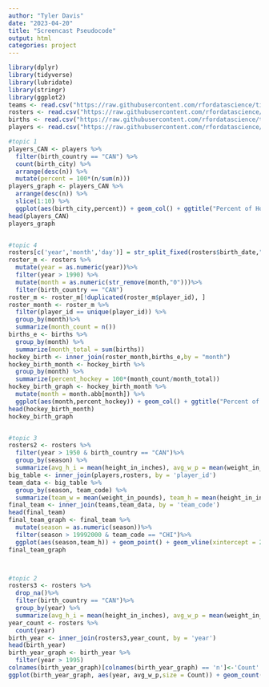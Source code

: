 ```yaml
---
author: "Tyler Davis"
date: "2023-04-20"
title: "Screencast Pseudocode"
output: html
categories: project
---
```

```r
library(dplyr)
library(tidyverse)
library(lubridate)
library(stringr)
library(ggplot2)
teams <- read.csv("https://raw.githubusercontent.com/rfordatascience/tidytuesday/master/data/2024/2024-01-09/nhl_teams.csv")
rosters <- read.csv("https://raw.githubusercontent.com/rfordatascience/tidytuesday/master/data/2024/2024-01-09/nhl_rosters.csv")
births <- read.csv("https://raw.githubusercontent.com/rfordatascience/tidytuesday/master/data/2024/2024-01-09/canada_births_1991_2022.csv")
players <- read.csv("https://raw.githubusercontent.com/rfordatascience/tidytuesday/master/data/2024/2024-01-09/nhl_player_births.csv")

#topic 1  
players_CAN <- players %>%
  filter(birth_country == "CAN") %>%
  count(birth_city) %>%
  arrange(desc(n)) %>%
  mutate(percent = 100*(n/sum(n)))
players_graph <- players_CAN %>%
  arrange(desc(n)) %>%
  slice(1:10) %>%
  ggplot(aes(birth_city,percent)) + geom_col() + ggtitle("Percent of Hockey Players Born in Each Canadian City") + xlab("Birth City") + ylab("Percent of Hockey Players")
head(players_CAN)
players_graph


#topic 4
rosters[c('year','month','day')] = str_split_fixed(rosters$birth_date,"-",3)
roster_m <- rosters %>%
  mutate(year = as.numeric(year))%>%
  filter(year > 1990) %>%
  mutate(month = as.numeric(str_remove(month,"0")))%>%
  filter(birth_country == "CAN")
roster_m <- roster_m[!duplicated(roster_m$player_id), ]
roster_month <- roster_m %>%
  filter(player_id == unique(player_id)) %>%
  group_by(month)%>%
  summarize(month_count = n())
births_e <- births %>%
  group_by(month) %>%
  summarize(month_total = sum(births))
hockey_birth <- inner_join(roster_month,births_e,by = "month")
hockey_birth_month <- hockey_birth %>%
  group_by(month) %>%
  summarize(percent_hockey = 100*(month_count/month_total))
hockey_birth_graph <- hockey_birth_month %>%
  mutate(month = month.abb[month]) %>%
  ggplot(aes(month,percent_hockey)) + geom_col() + ggtitle("Percent of Births in Each Month that are Hockey Players in CAN") + xlab("Month") + ylab("Percent of Births")
head(hockey_birth_month)
hockey_birth_graph


#topic 3
rosters2 <- rosters %>%
  filter(year > 1950 & birth_country == "CAN")%>%
  group_by(season) %>%
  summarize(avg_h_i = mean(height_in_inches), avg_w_p = mean(weight_in_pounds))
big_table <- inner_join(players,rosters, by = 'player_id')
team_data <- big_table %>%
  group_by(season, team_code) %>%
  summarize(team_w = mean(weight_in_pounds), team_h = mean(height_in_inches))
final_team <- inner_join(teams,team_data, by = 'team_code')
head(final_team)
final_team_graph <- final_team %>%
  mutate(season = as.numeric(season))%>%
  filter(season > 19992000 & team_code == "CHI")%>%
  ggplot(aes(season,team_h)) + geom_point() + geom_vline(xintercept = 20092010, linetype = "solid", color = "blue", size = .7)+geom_vline(xintercept = 20122013, linetype = "solid", color = "blue", size = .7) + geom_vline(xintercept = 20142015, linetype = "solid", color = "blue", size = .7) + ggtitle("How Height Relates to Titles") + xlab("Season") + ylab("Height in Inches")
final_team_graph



#topic 2
rosters3 <- rosters %>%
  drop_na()%>%
  filter(birth_country == "CAN")%>%
  group_by(year) %>%
  summarize(avg_h_i = mean(height_in_inches), avg_w_p = mean(weight_in_pounds), avg_w_k = mean(weight_in_kilograms), avg_h_c = mean(height_in_centimeters))
year_count <- rosters %>%
  count(year)
birth_year <- inner_join(rosters3,year_count, by = 'year')
head(birth_year)
birth_year_graph <- birth_year %>%
  filter(year > 1995)
colnames(birth_year_graph)[colnames(birth_year_graph) == 'n']<-'Count'
ggplot(birth_year_graph, aes(year, avg_w_p,size = Count)) + geom_count() + ggtitle("Average Weight per Birth Year in the NHL from 1995 - 2005") + xlab("Birth Year") + ylab("Average Weight in Pounds") + labs(size = "Count of Hockey Players Born per Year")

```